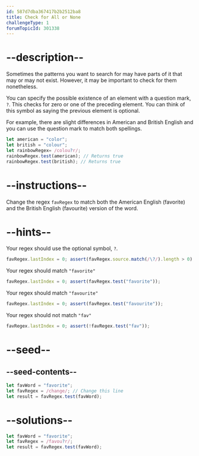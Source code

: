 ```yaml
---
id: 587d7dba367417b2b2512ba8
title: Check for All or None
challengeType: 1
forumTopicId: 301338
---
```


# --description--

Sometimes the patterns you want to search for may have parts of it that may or may not exist. However, it may be important to check for them nonetheless.

You can specify the possible existence of an element with a question mark, `?`. This checks for zero or one of the preceding element. You can think of this symbol as saying the previous element is optional.

For example, there are slight differences in American and British English and you can use the question mark to match both spellings.

```js
let american = "color";
let british = "colour";
let rainbowRegex= /colou?r/;
rainbowRegex.test(american); // Returns true
rainbowRegex.test(british); // Returns true
```

# --instructions--

Change the regex `favRegex` to match both the American English (favorite) and the British English (favourite) version of the word.

# --hints--

Your regex should use the optional symbol, `?`.

```js
favRegex.lastIndex = 0; assert(favRegex.source.match(/\?/).length > 0);
```

Your regex should match `"favorite"`

```js
favRegex.lastIndex = 0; assert(favRegex.test("favorite"));
```

Your regex should match `"favourite"`

```js
favRegex.lastIndex = 0; assert(favRegex.test("favourite"));
```

Your regex should not match `"fav"`

```js
favRegex.lastIndex = 0; assert(!favRegex.test("fav"));
```

# --seed--

## --seed-contents--

```js
let favWord = "favorite";
let favRegex = /change/; // Change this line
let result = favRegex.test(favWord);
```

# --solutions--

```js
let favWord = "favorite";
let favRegex = /favou?r/;
let result = favRegex.test(favWord);
```
